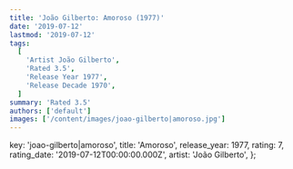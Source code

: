 ```yaml
---
title: 'João Gilberto: Amoroso (1977)'
date: '2019-07-12'
lastmod: '2019-07-12'
tags:
  [
    'Artist João Gilberto',
    'Rated 3.5',
    'Release Year 1977',
    'Release Decade 1970',
  ]
summary: 'Rated 3.5'
authors: ['default']
images: ['/content/images/joao-gilberto|amoroso.jpg']
---
```


  key: 'joao-gilberto|amoroso',
  title: 'Amoroso',
  release_year: 1977,
  rating: 7,
  rating_date: '2019-07-12T00:00:00.000Z',
  artist: 'João Gilberto',
};

<MusicRating data={data} />

